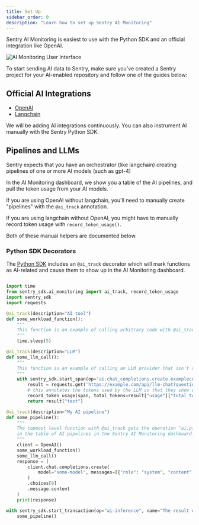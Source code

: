 ```yaml
---
title: Set Up
sidebar_order: 0
description: "Learn how to set up Sentry AI Monitoring"
---
```


Sentry AI Monitoring is easiest to use with the Python SDK and an official integration like OpenAI.

![AI Monitoring User Interface](../img/pipelines-view.png)


To start sending AI data to Sentry, make sure you've created a Sentry project for your AI-enabled repository and follow one of the guides below:

## Official AI Integrations

- [OpenAI](/platforms/python/integrations/openai/)
- [Langchain](/platforms/python/integrations/langchain/)

<Alert level="note" title="Don't see your platform?">

We will be adding AI integrations continuously. You can also instrument AI manually with the Sentry Python SDK.

</Alert>


## Pipelines and LLMs

Sentry expects that you have an orchestrator (like langchain) creating pipelines of one or more AI models (such as gpt-4)

In the AI Monitoring dashboard, we show you a table of the AI pipelines, and pull the token usage from your AI models.

If you are using OpenAI without langchain, you'll need to manually create "pipelines" with the `@ai_track` annotation.

If you are using langchain without OpenAI, you might have to manually record token usage with `record_token_usage()`.

Both of these manual helpers are documented below.

### Python SDK Decorators

The [Python SDK](/platforms/python) includes an `@ai_track` decorator which will mark functions as AI-related and
cause them to show up in the AI Monitoring dashboard.

```python

import time
from sentry_sdk.ai_monitoring import ai_track, record_token_usage
import sentry_sdk
import requests

@ai_track(description="AI tool")
def some_workload_function():
    """
    This function is an example of calling arbitrary code with @ai_track so that it shows up in the Sentry trace
    """
    time.sleep(5)

@ai_track(description="LLM")
def some_llm_call():
    """
    This function is an example of calling an LLM provider that isn't officially supported by Sentry.
    """
    with sentry_sdk.start_span(op="ai.chat_completions.create.examplecom", description="Example.com LLM") as span:
        result = requests.get('https://example.com/api/llm-chat?question=say+hello').json()
        # this annotates the tokens used by the LLM so that they show up in the graphs in the dashboard
        record_token_usage(span, total_tokens=result["usage"]["total_tokens"])
        return result["text"]

@ai_track(description="My AI pipeline")
def some_pipeline():
    """
    The topmost level function with @ai_track gets the operation "ai.pipeline", which makes it show up
    in the table of AI pipelines in the Sentry AI Monitoring dashboard.
    """
    client = OpenAI()
    some_workload_function()
    some_llm_call()
    response = (
        client.chat.completions.create(
            model="some-model", messages=[{"role": "system", "content": "say hello"}]
        )
        .choices[0]
        .message.content
    )
    print(response)

with sentry_sdk.start_transaction(op="ai-inference", name="The result of the AI inference"):
    some_pipeline()

```

